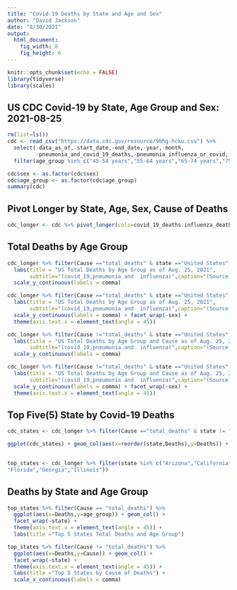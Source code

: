 ```yaml
---
title: "Covid-19 Deaths by State and Age and Sex"
author: "David Jackson"
date: "8/30/2021"
output: 
  html_document: 
    fig_width: 8
    fig_height: 6
---
```


```r
knitr::opts_chunk$set(echo = FALSE)
library(tidyverse)
library(scales)
```

## US CDC Covid-19 by State, Age Group and Sex: 2021-08-25


```r
rm(list=ls())
cdc <- read_csv("https://data.cdc.gov/resource/9bhg-hcku.csv") %>%
  select(-data_as_of,-start_date,-end_date,-year,-month,
         -pneumonia_and_covid_19_deaths,-pneumonia_influenza_or_covid,-footnote) %>%
  filter(age_group %in% c("45-54 years","55-64 years","65-74 years","75-84 years","85 years and over","All Ages"))

cdc$sex <- as.factor(cdc$sex)
cdc$age_group <- as.factor(cdc$age_group)
summary(cdc)
```
## Pivot Longer by State, Age, Sex, Cause of Deaths

```r
cdc_longer <- cdc %>% pivot_longer(cols=covid_19_deaths:influenza_deaths,names_to = "Cause", values_to = "Deaths") 
```

## Total Deaths by Age Group 


```r
cdc_longer %>% filter(Cause =="total_deaths" & state =="United States" & sex =="All Sexes") %>% ggplot(aes(x=age_group,y=Deaths)) + geom_col() +
  labs(title = "US Total Deaths by Age Group as of Aug. 25, 2021",
       subtitle="(covid_19,pneumonia and  influenza)",caption="(Source: US CDC)") +
  scale_y_continuous(labels = comma)
```


```r
cdc_longer %>% filter(Cause =="total_deaths" & state =="United States" & sex !="All Sexes") %>% ggplot(aes(x=age_group,y=Deaths)) + geom_col() +
  labs(title = "US Total Deaths by Age Group as of Aug. 25, 2021",
       subtitle="(covid_19,pneumonia and  influenza)",caption="(Source: US CDC)") +
  scale_y_continuous(labels = comma) + facet_wrap(~sex) +
  theme(axis.text.x = element_text(angle = 45))
```


```r
cdc_longer %>% filter(Cause !="total_deaths" & state =="United States" & sex =="All Sexes") %>% ggplot(aes(x=age_group,y=Deaths,fill=Cause)) + geom_col() +
  labs(title = "US Total Deaths by Age Group and Cause as of Aug. 25, 2021",
       subtitle="(covid_19,pneumonia and  influenza)",caption="(Source: US CDC)") +
  scale_y_continuous(labels = comma)
```


```r
cdc_longer %>% filter(Cause !="total_deaths" & state =="United States" & sex !="All Sexes") %>% ggplot(aes(x=age_group,y=Deaths,fill=Cause)) + geom_col() +
  labs(title = "US Total Deaths by Age Group and Cause as of Aug. 25, 2021",
       subtitle="(covid_19,pneumonia and  influenza)",caption="(Source: US CDC)") +
  scale_y_continuous(labels = comma) + facet_wrap(~sex) +
  theme(axis.text.x = element_text(angle = 45))
```

## Top Five(5) State by Covid-19 Deaths

```r
cdc_states <- cdc_longer %>% filter(Cause =="total_deaths" & state != "United States" & sex =="All Sexes" & age_group =="All Ages") %>% top_n(5) 
```
```r
ggplot(cdc_states) + geom_col(aes(x=reorder(state,Deaths),y=Deaths)) + scale_y_continuous(labels = comma) + labs(title = "Top Fve states by Covid-19 related deaths") + coord_flip()
  
```



```r
top_states <- cdc_longer %>% filter(state %in% c("Arizona","California",
"Florida","Georgia","Illinois"))

```

## Deaths by State and Age Group

```r
top_states %>% filter(Cause == "total_deaths") %>%
  ggplot(aes(x=Deaths,y=age_group)) + geom_col() +
  facet_wrap(~state) +
  theme(axis.text.x = element_text(angle = 45)) +
  labs(title ="Top 5 States Total Deaths and Age Group")
```

```r
top_states %>% filter(Cause != "total_deaths") %>%
  ggplot(aes(x=Deaths,y=Cause)) + geom_col() +
  facet_wrap(~state) +
  theme(axis.text.x = element_text(angle = 45)) +
  labs(title ="Top 5 States by Cause of Deaths") +
  scale_x_continuous(labels = comma)
```